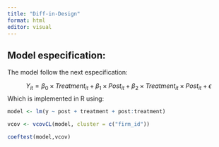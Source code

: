 ```yaml
---
title: "Diff-in-Design"
format: html
editor: visual
---
```


## Model especification:


The model follow the next especification:

$$Y_{it} = \beta_0 \times Treatment_{it} + \beta_1 \times Post_{it} + \beta_2 \times Treatment_{it} \times Post_{it} + \epsilon$$
 Which is implemented in R using:
 
```r

model <- lm(y ~ post + treatment + post:treatment)

vcov <- vcovCL(model, cluster = c("firm_id"))

coeftest(model,vcov)

```
 
 
 